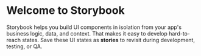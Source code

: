
<Meta title="Introdução/Introduction" />

# Welcome to Storybook

Storybook helps you build UI components in isolation from your app's business
logic, data, and context. That makes it easy to develop hard-to-reach states.
Save these UI states as **stories** to revisit during development, testing, or
QA.
